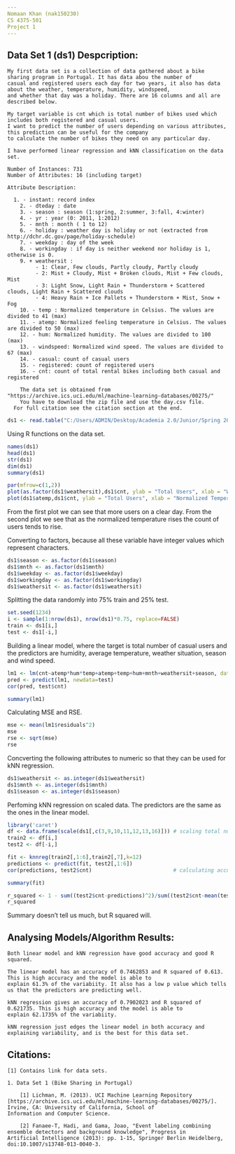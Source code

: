 ---
Nomaan Khan (nak150230)
CS 4375-501
Project 1
---

## Data Set 1 (ds1) Despcription:
    
    My first data set is a collection of data gathered about a bike sharing program in Portugal. It has data abou the number of
    casual and registered users each day for two years, it also has data about the weather, temperature, humidity, windspeed,
    and whether that day was a holiday. There are 16 columns and all are described below.
    
    My target variable is cnt which is total number of bikes used which includes both registered and casual users.
    I want to predict the number of users depending on various attributes, this prediction can be useful for the company
    to calculate the number of bikes they need on any particular day.
    
    I have performed linear regression and kNN classification on the data set.
    
    Number of Instances: 731
    Number of Attributes: 16 (including target)
    
    Attribute Description:
    
      1. - instant: record index
    	2. - dteday : date
    	3. - season : season (1:spring, 2:summer, 3:fall, 4:winter)
    	4. - yr : year (0: 2011, 1:2012)
    	5. - mnth : month ( 1 to 12)
    	6. - holiday : weather day is holiday or not (extracted from http://dchr.dc.gov/page/holiday-schedule)
    	7. - weekday : day of the week
    	8. - workingday : if day is neither weekend nor holiday is 1, otherwise is 0.
    	9. + weathersit : 
    		 - 1: Clear, Few clouds, Partly cloudy, Partly cloudy
    		 - 2: Mist + Cloudy, Mist + Broken clouds, Mist + Few clouds, Mist
    		 - 3: Light Snow, Light Rain + Thunderstorm + Scattered clouds, Light Rain + Scattered clouds
    		 - 4: Heavy Rain + Ice Pallets + Thunderstorm + Mist, Snow + Fog
    	10. - temp : Normalized temperature in Celsius. The values are divided to 41 (max)
    	11. - atemp: Normalized feeling temperature in Celsius. The values are divided to 50 (max)
    	12. - hum: Normalized humidity. The values are divided to 100 (max)
    	13. - windspeed: Normalized wind speed. The values are divided to 67 (max)
    	14. - casual: count of casual users
    	15. - registered: count of registered users
    	16. - cnt: count of total rental bikes including both casual and registered
    	
    	The data set is obtained from "https://archive.ics.uci.edu/ml/machine-learning-databases/00275/"
    	You have to download the zip file and use the day.csv file.
      For full citation see the citation section at the end.

```{r}
ds1 <- read.table("C:/Users/ADMIN/Desktop/Academia 2.0/Junior/Spring 2018/Machine Learning/HW/Project 1/day.csv", header=TRUE, sep=",")
```


Using R functions on the data set.

```{r}
names(ds1)
head(ds1)
str(ds1)
dim(ds1)
summary(ds1)
```

```{r}
par(mfrow=c(1,2))
plot(as.factor(ds1$weathersit),ds1$cnt, ylab = "Total Users", xlab = "Weather Situation")
plot(ds1$atemp,ds1$cnt, ylab = "Total Users", xlab = "Normalized Temperature")
```
From the first plot we can see that more users on a clear day.
From the second plot we see that as the normalized temperature rises the count of users tends to rise. 

Converting to factors, because all these variable have integer values which represent characters.

```{r}
ds1$season <- as.factor(ds1$season)
ds1$mnth <- as.factor(ds1$mnth)
ds1$weekday <- as.factor(ds1$weekday)
ds1$workingday <- as.factor(ds1$workingday)
ds1$weathersit <- as.factor(ds1$weathersit)
```

Splitting the data randomly into 75% train and 25% test.

```{r}
set.seed(1234)
i <- sample(1:nrow(ds1), nrow(ds1)*0.75, replace=FALSE)
train <- ds1[i,]
test <- ds1[-i,]
```


Building a linear model, where the target is total number of casual users and the predictors are humidity, average
temperature, weather situation, season and wind speed.

```{r}
lm1 <- lm(cnt~atemp*hum*temp+atemp+temp+hum+mnth+weathersit+season, data=train)
pred <- predict(lm1, newdata=test)
cor(pred, test$cnt)
```

```{r}
summary(lm1)
```


Calculating MSE and RSE.

```{r}
mse <- mean(lm1$residuals^2)
mse
rse <- sqrt(mse)
rse
```

Concverting the following attributes to numeric so that they can be used for kNN regression.

```{r}
ds1$weathersit <- as.integer(ds1$weathersit)
ds1$mnth <- as.integer(ds1$mnth)
ds1$season <- as.integer(ds1$season)
```

Perfoming kNN regression on scaled data. The predictors are the same as the ones in the linear model.

```{r}
library('caret')
df <- data.frame(scale(ds1[,c(3,9,10,11,12,13,16)])) # scaling total number of casual users, humidity, average temperature,                                                         # weather situation, season, mnth and wind speed.
train2 <- df[i,]
test2 <- df[-i,]

fit <- knnreg(train2[,1:6],train2[,7],k=12)
predictions <- predict(fit, test2[,1:6])
cor(predictions, test2$cnt)                          # calculating accuracy
```

```{r}
summary(fit)

r_squared <- 1 - sum((test2$cnt-predictions)^2)/sum((test2$cnt-mean(test2$cnt))^2)
r_squared
```

Summary doesn't tell us much, but R squared will.

## Analysing Models/Algorithm Results:
    
    Both linear model and kNN regression have good accuracy and good R squared.
    
    The linear model has an accuracy of 0.7462853 and R squared of 0.613. This is high accuracy and the model is able to
    explain 61.3% of the variabiity. It also has a low p value which tells us that the predictors are predicting well.
    
    kNN regression gives an accuracy of 0.7902023 and R squared of 0.621735. This is high accuracy and the model is able to
    explain 62.1735% of the variabiity.
    
    kNN regression just edges the linear model in both accuracy and explaining variability, and is the best for this data set.
    
    


## Citations:
    
    [1] Contains link for data sets.
  
    1. Data Set 1 (Bike Sharing in Portugal)
    
        [1] Lichman, M. (2013). UCI Machine Learning Repository                                                                            [https://archive.ics.uci.edu/ml/machine-learning-databases/00275/]. Irvine, CA: University of California, School of             Information and Computer Science.
    
        [2] Fanaee-T, Hadi, and Gama, Joao, "Event labeling combining ensemble detectors and background knowledge", Progress in             Artificial Intelligence (2013): pp. 1-15, Springer Berlin Heidelberg, doi:10.1007/s13748-013-0040-3.
        